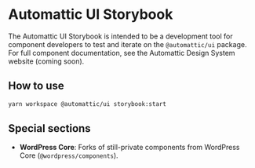 
# Automattic UI Storybook

<Meta title="UI/Overview" />

The Automattic UI Storybook is intended to be a development tool for component developers to test and iterate on the `@automattic/ui` package. For full component documentation, see the Automattic Design System website (coming soon).

## How to use

```sh
yarn workspace @automattic/ui storybook:start
```	

## Special sections

- **WordPress Core**: Forks of still-private components from WordPress Core (`@wordpress/components`).
